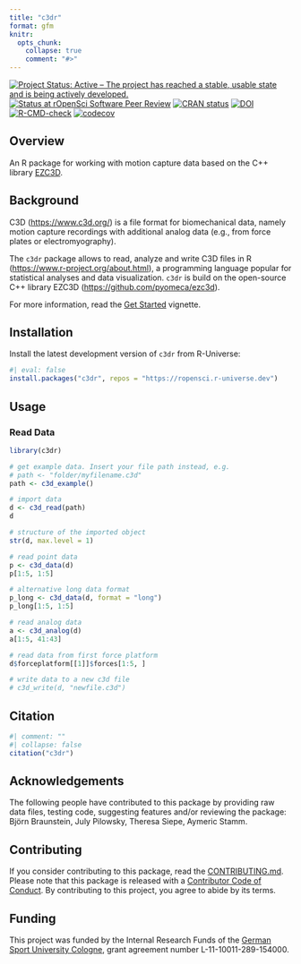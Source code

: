 ```yaml
---
title: "c3dr"
format: gfm
knitr:
  opts_chunk: 
    collapse: true
    comment: "#>" 
---
```


<!-- README.md is generated from README.qmd. Please edit that file -->

<!-- badges: start -->

[![Project Status: Active – The project has reached a stable, usable state and is being actively developed.](https://www.repostatus.org/badges/latest/active.svg)](https://www.repostatus.org/#active)
[![Status at rOpenSci Software Peer Review](https://badges.ropensci.org/686_status.svg)](https://github.com/ropensci/software-review/issues/686)
[![CRAN status](https://www.r-pkg.org/badges/version/c3dr)](https://CRAN.R-project.org/package=c3dr)
[![DOI](https://zenodo.org/badge/DOI/10.5281/zenodo.14870399.svg)](https://doi.org/10.5281/zenodo.14870399)
[![R-CMD-check](https://github.com/ropensci/c3dr/actions/workflows/R-CMD-check.yaml/badge.svg)](https://github.com/ropensci/c3dr/actions/workflows/R-CMD-check.yaml)
[![codecov](https://codecov.io/gh/ropensci/c3dr/graph/badge.svg?token=7lAu5XzivG)](https://app.codecov.io/gh/ropensci/c3dr)
<!-- badges: end -->

## Overview

An R package for working with motion capture data based on the C++ library [EZC3D](https://github.com/pyomeca/ezc3d).

## Background

C3D (<https://www.c3d.org/>) is a file format for biomechanical data, namely motion capture recordings with additional analog data (e.g., from force plates or electromyography).

The `c3dr` package allows to read, analyze and write C3D files in R (<https://www.r-project.org/about.html>), a programming language popular for statistical analyses and data visualization. `c3dr` is build on the open-source C++ library EZC3D (<https://github.com/pyomeca/ezc3d>).

For more information, read the [Get Started](https://docs.ropensci.org/c3dr/articles/c3dr.html) vignette.

## Installation

Install the latest development version of `c3dr` from R-Universe:

```r
#| eval: false
install.packages("c3dr", repos = "https://ropensci.r-universe.dev")
```

## Usage

### Read Data

```r
library(c3dr)

# get example data. Insert your file path instead, e.g.
# path <- "folder/myfilename.c3d"
path <- c3d_example()

# import data
d <- c3d_read(path)
d

# structure of the imported object
str(d, max.level = 1)

# read point data
p <- c3d_data(d)
p[1:5, 1:5]

# alternative long data format
p_long <- c3d_data(d, format = "long")
p_long[1:5, 1:5]

# read analog data
a <- c3d_analog(d)
a[1:5, 41:43]

# read data from first force platform
d$forceplatform[[1]]$forces[1:5, ]

# write data to a new c3d file
# c3d_write(d, "newfile.c3d")
```

## Citation

```r
#| comment: ""
#| collapse: false
citation("c3dr")
```

## Acknowledgements

The following people have contributed to this package by providing raw data files, testing code, suggesting features and/or reviewing the package: Björn Braunstein, July Pilowsky, Theresa Siepe, Aymeric Stamm.

## Contributing

If you consider contributing to this package, read the [CONTRIBUTING.md](https://github.com/ropensci/c3dr/blob/main/.github/CONTRIBUTING.md). 
Please note that this package is released with a [Contributor Code of Conduct](https://ropensci.org/code-of-conduct/). 
By contributing to this project, you agree to abide by its terms.

## Funding

This project was funded by the Internal Research Funds of the [German Sport University Cologne](https://www.dshs-koeln.de/english/), grant agreement number L-11-10011-289-154000.
